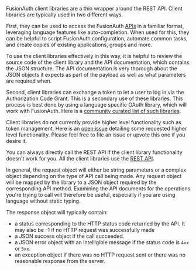 
FusionAuth client libraries are a thin wrapper around the REST API. Client libraries are typically used in two different ways.

First, they can be used to access the FusionAuth [APIs](/docs/apis/) in a familiar format, leveraging language features like auto-completion.
When used for this, they can be helpful to script FusionAuth configuration, automate common tasks, and create copies of existing applications, groups and more.

To use the client libraries effectively in this way, it is helpful to review the source code of the client library and the API documentation, which contains the JSON structure.
The API documentation is very thorough about the JSON objects it expects as part of the payload as well as what parameters are required when.

Second, client libraries can exchange a token to let a user to log in via the Authorization Code Grant.
This is a secondary use of these libraries.
This process is best done by using a language specific OAuth library, which will work with FusionAuth.
Here is a [community curated list of such libraries](https://oauth.net/code/).

Client libraries do not currently provide higher level functionality such as token management.
Here is an [open issue](https://github.com/FusionAuth/fusionauth-issues/issues/1674) detailing some requested higher level functionality.
Please feel free to file an issue or upvote this one if you desire it.

You can always directly call the REST API if the client library functionality doesn't work for you.
All the client libraries use the [REST API](/docs/apis/).

In general, the request object will either be string parameters or a complex object depending on the type of API call being made.
Any request object will be mapped by the library to a JSON object required by the corresponding API method.
Examining the API documents for the operations you're trying to call will therefore be useful, especially if you are using language without static typing.

The response object will typically contain:

* a status corresponding to the HTTP status code returned by the API. It may also be -1 if no HTTP request was successfully made
* a JSON success object if the call succeeded.
* a JSON error object with an intelligible message if the status code is `4xx` or `5xx`.
* an exception object if there was no HTTP request sent or there was no reasonable response from the server.


